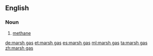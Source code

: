 ==English==
{{wikipedia}}

===Noun===
{{en-noun|head=[[marsh]] [[gas]]|-}}

# {{label|en|chemistry}} [[methane]]

[[de:marsh gas]]
[[et:marsh gas]]
[[es:marsh gas]]
[[ml:marsh gas]]
[[ta:marsh gas]]
[[zh:marsh gas]]